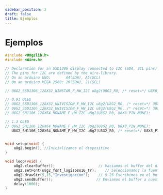 ```yaml
---
sidebar_position: 2
draft: false
title: Ejemplos
---
```


# Ejemplos

```cpp title="sidebars.cpp"
#include <U8g2lib.h>
#include <Wire.h>

// Declaration for an SSD1306 display connected to I2C (SDA, SCL pins)
// The pins for I2C are defined by the Wire-library. 
// On an arduino UNO:       A4(SDA), A5(SCL)
// On an arduino MEGA 2560: 20(SDA), 21(SCL)

// U8G2_SSD1306_128X32_WINSTAR_F_HW_I2C u8g2(U8G2_R0, /* reset=*/ U8X8_PIN_NONE, /* clock=*/ SCL, /* data=*/ SDA);   // pin remapping with ESP8266 HW I2C

// 0.91 OLED
// U8G2_SSD1306_128X32_UNIVISION_F_HW_I2C u8g2(U8G2_R0, /* reset=*/ U8X8_PIN_NONE);  // Adafruit ESP8266/32u4/ARM Boards + FeatherWing OLED
// U8G2_SSD1306_128X32_UNIVISION_F_HW_I2C u8g2(U8G2_R0, /* reset=*/ U8X8_PIN_NONE, /* clock=*/ SCL, /* data=*/ SDA);   // pin remapping with ESP8266 HW I2C
// U8G2_SH1106_128X64_NONAME_F_HW_I2C u8g2(U8G2_R0, U8X8_PIN_NONE);

// 1.3 OLED 
// U8G2_SH1106_128X64_NONAME_F_HW_I2C u8g2(U8G2_R0, U8X8_PIN_NONE);
   U8G2_SH1106_128X64_NONAME_F_HW_I2C u8g2(U8G2_R0, /* reset=*/ U8X8_PIN_NONE);


void setup(void) {
    u8g2.begin(); //Inicializamos el dispositivo
}

void loop(void) {
    u8g2.clearBuffer();                    // Vaciamos el buffer del dispositivo
    u8g2.setFont(u8g2_font_logisoso16_tr);    // Seleccionamos la fuente
    u8g2.drawStr(5,15,"Investigacion");    // 5 25 Escribimos en el buffer el texto con la posición (X,Y) en la pantalla
    u8g2.sendBuffer();                    // Enviamos el buffer a nuestra pantalla
    delay(1000);  
}

```
